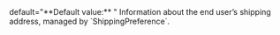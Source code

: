   

  

  

  
<ParamField body="Shipping" type="object" >   
default="**Default value:** "    
Information about the end user’s shipping address, managed by `ShippingPreference`.   

<Expandable title="properties">  
<FirstName />  
  
<LastName />  
  
<Address1 />  
  

</Expandable> 
</ParamField>
